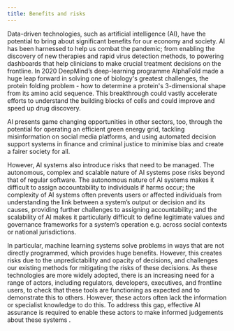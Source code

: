 ```yaml
---
title: Benefits and risks
---
```



<CookieBanner />

Data-driven technologies, such as artificial intelligence (AI), have the potential to bring about significant benefits for our economy and society. AI has been harnessed to help us combat the pandemic; from <OutboundLink href="https://www.thelancet.com/journals/landig/article/PIIS2589-7500(20)30192-8/fulltext">enabling</OutboundLink> the discovery of new therapies and <OutboundLink href="https://www.nature.com/articles/s41591-020-0931-3">rapid virus detection</OutboundLink>  methods, to powering dashboards that help clinicians to make crucial treatment decisions on the frontline. In 2020 DeepMind’s deep-learning programme <OutboundLink href="https://deepmind.com/blog/article/alphafold-a-solution-to-a-50-year-old-grand-challenge-in-biology">AlphaFold</OutboundLink> made a huge leap forward in solving one of biology's greatest challenges, the protein folding problem - how to determine a protein's 3-dimensional shape from its amino acid sequence. This breakthrough could vastly accelerate efforts to understand the building blocks of cells and could improve and speed up drug discovery.

AI presents game changing opportunities in other sectors, too, through the potential for operating an efficient green energy grid, tackling misinformation on social media platforms, and using automated decision support systems in finance and criminal justice to minimise bias and create a fairer society for all.

However, AI systems also introduce risks that need to be managed. The autonomous, complex and scalable nature of AI systems pose risks beyond that of regular software. The autonomous nature of AI systems makes it difficult to assign accountability to individuals if harms occur; the complexity of AI systems often prevents users or affected individuals from understanding the link between a system’s output or decision and its causes, providing further challenges to assigning accountability; and the scalability of AI makes it particularly difficult to define legitimate values and governance frameworks for a system’s operation e.g. across social contexts or national jurisdictions.

In particular, machine learning systems solve problems in ways that are not directly programmed, which provides huge benefits. However, this creates risks due to the unpredictability and opacity of decisions, and challenges our existing methods for mitigating the risks of these decisions.
As these technologies are more widely adopted, there is an increasing need for a range of actors, including regulators, developers, executives, and frontline users, to check that these tools are functioning as expected and to demonstrate this to others.
However, these actors often lack the information or specialist knowledge to do this. To address this gap, effective AI assurance is required to enable these actors to make informed judgements about these systems .

<License />
